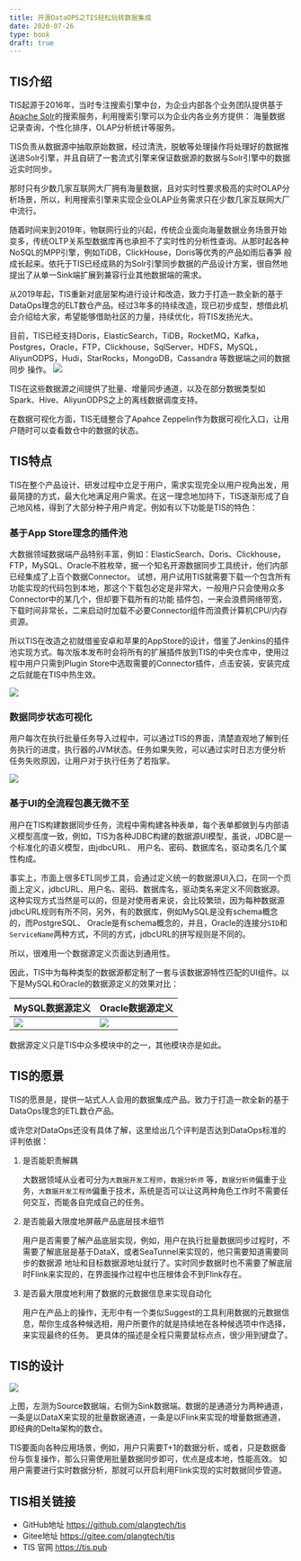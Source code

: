 ```yaml
---
title: 开源DataOPS之TIS轻松玩转数据集成
date: 2020-07-26
type: book
draft: true
---
```


## TIS介绍

TIS起源于2016年，当时专注搜索引擎中台，为企业内部各个业务团队提供基于[Apache Solr](https://solr.apache.org/)的搜索服务，利用搜索引擎可以为企业内各业务方提供：
海量数据记录查询，个性化排序，OLAP分析统计等服务。

TIS负责从数据源中抽取原始数据，经过清洗，脱敏等处理操作将处理好的数据推送进Solr引擎，并且自研了一套流式引擎来保证数据源的数据与Solr引擎中的数据近实时同步。

那时只有少数几家互联网大厂拥有海量数据，且对实时性要求极高的实时OLAP分析场景，所以，利用搜索引擎来实现企业OLAP业务需求只在少数几家互联网大厂中流行。

随着时间来到2019年，物联网行业的兴起，传统企业面向海量数据业务场景开始变多，传统OLTP关系型数据库再也承担不了实时性的分析性查询。从那时起各种NoSQL的MPP引擎，例如TiDB，ClickHouse，Doris等优秀的产品如雨后春笋
般成长起来。依托于TIS已经成熟的为Solr引擎同步数据的产品设计方案，很自然地提出了从单一Sink端扩展到兼容行业其他数据端的需求。

从2019年起，TIS重新对底层架构进行设计和改造，致力于打造一款全新的基于DataOps理念的ELT数仓产品。经过3年多的持续改造，现已初步成型，想借此机会介绍给大家，希望能够借助社区的力量，持续优化，将TIS发扬光大。

目前，TIS已经支持Doris，ElasticSearch，TiDB，RocketMQ，Kafka，Postgres，Oracle，FTP，Clickhouse，SqlServer，HDFS，MySQL，AliyunODPS，Hudi，StarRocks，MongoDB，Cassandra 等数据端之间的数据同步
操作。
![](tis_useable.png)

TIS在这些数据源之间提供了批量、增量同步通道，以及在部分数据类型如Spark、Hive、AliyunODPS之上的离线数据调度支持。

在数据可视化方面，TIS无缝整合了Apahce Zeppelin作为数据可视化入口，让用户随时可以查看数仓中的数据的状态。

## TIS特点

TIS在整个产品设计、研发过程中立足于用户，需求实现完全以用户视角出发，用最简捷的方式，最大化地满足用户需求。在这一理念地加持下，TIS逐渐形成了自己地风格，得到了大部分种子用户肯定。例如有以下功能是TIS的特色：

### 基于App Store理念的插件池

大数据领域数据端产品特别丰富，例如：ElasticSearch、Doris、Clickhouse，FTP，MySQL、Oracle不胜枚举，据一个知名开源数据同步工具统计，他们内部已经集成了上百个数据Connector。
试想，用户试用TIS就需要下载一个包含所有功能实现的代码包到本地，那这个下载包必定是非常大，一般用户只会使用众多Connector中的某几个，但却要下载所有的功能
插件包，一来会浪费网络带宽，下载时间非常长，二来启动时加载不必要Connector组件而浪费计算机CPU/内存资源。

所以TIS在改造之初就借鉴安卓和苹果的AppStore的设计，借鉴了Jenkins的插件池实现方式。每次版本发布时会将所有的扩展插件放到TIS的中央仓库中，使用过程中用户只需到Plugin Store中选取需要的Connector插件，点击安装，安装完成
之后就能在TIS中热生效。

![](http://assets.processon.com/chart_image/63636cf0e0b34d77dbcbfb18.png)

### 数据同步状态可视化

用户每次在执行批量任务导入过程中，可以通过TIS的界面，清楚直观地了解到任务执行的进度，执行器的JVM状态。任务如果失败，可以通过实时日志方便分析任务失败原因，让用户对于执行任务了若指掌。

![](./process_visual.png)
### 基于UI的全流程包裹无微不至

用户在TIS构建数据同步任务，流程中需构建各种表单，每个表单都做到与内部语义模型高度一致，例如，TIS为各种JDBC构建的数据源UI模型，虽说，JDBC是一个标准化的语义模型，由jdbcURL、
用户名、密码、数据库名，驱动类名几个属性构成。

事实上，市面上很多ETL同步工具，会通过定义统一的数据源UI入口，在同一个页面上定义，jdbcURL、用户名、密码、数据库名，驱动类名来定义不同数据源。
这种实现方式当然是可以的，但是对使用者来说，会比较繁琐，因为每种数据源jdbcURL规则有所不同，另外，有的数据库，例如MySQL是没有schema概念的，而PostgreSQL、
Oracle是有schema概念的，并且，Oracle的连接分`SID`和`ServiceName`两种方式，不同的方式，jdbcURL的拼写规则是不同的。

所以，很难用一个数据源定义页面达到通用性。

因此，TIS中为每种类型的数据源都定制了一套与该数据源特性匹配的UI组件。以下是MySQL和Oracle的数据源定义的效果对比：

| MySQL数据源定义           | Oracle数据源定义           |
|----------------------|-----------------------|
| ![](./def_mysql.png) | ![](./def_oracle.png) |

数据源定义只是TIS中众多模块中的之一，其他模块亦是如此。


## TIS的愿景

TIS的愿景是，提供一站式人人会用的数据集成产品。致力于打造一款全新的基于DataOps理念的ETL数仓产品。

或许您对DataOps还没有具体了解，这里给出几个评判是否达到DataOps标准的评判依据：

1. 是否能职责解耦
 
   大数据领域从业者可分为`大数据开发工程师`，`数据分析师` 等，`数据分析师`偏重于业务，`大数据开发工程师`偏重于技术，系统是否可以让这两种角色工作时不需要任何交互，而能各自完成自己的任务。

2. 是否能最大限度地屏蔽产品底层技术细节

   用户是否需要了解产品底层实现，例如，用户在执行批量数据同步过程时，不需要了解底层是基于DataX，或者SeaTunnel来实现的，他只需要知道需要同步的数据源
   地址和目标数据源地址就行了。实时同步数据时也不需要了解底层时Flink来实现的，在界面操作过程中也压根体会不到Flink存在。

3. 是否最大限度地利用了数据的元数据信息来实现自动化

   用户在产品上的操作，无形中有一个类似Suggest的工具利用数据的元数据信息，帮你生成各种候选相，用户所要作的就是持续地在各种候选项中作选择，来实现最终的任务。
   更具体的描述是全程只需要鼠标点点，很少用到键盘了。

## TIS的设计
![](tis_architech.png)

上图，左测为Source数据端，右侧为Sink数据端。数据的是通道分为两种通道，一条是以DataX来实现的批量数据通道，一条是以Flink来实现的增量数据通道，即经典的Delta架构的数仓。

TIS要面向各种应用场景，例如，用户只需要T+1的数据分析，或者，只是数据备份与恢复操作，那么只需使用批量数据同步即可，优点是成本地，性能高效。
如用户需要进行实时数据分析，那就可以开启利用Flink实现的实时数据同步管道。

## TIS相关链接

* GitHub地址 https://github.com/qlangtech/tis
* Gitee地址 https://gitee.com/qlangtech/tis
* TIS 官网 https://tis.pub





